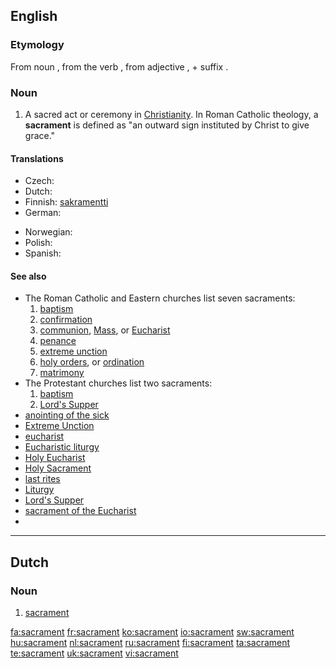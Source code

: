 ==English==

===Etymology===
From {{etyl|la}} noun {{term|sacramentum}}, from the verb {{term|sacrare||hallow, consecrate}}, from adjective {{term|sacer||sacred}}, + suffix {{term|-mentum}}.

===Noun===
{{en-noun}}

# {{Christianity}} A sacred act or ceremony in [[Christianity]].  In Roman Catholic theology, a '''sacrament''' is defined as "an outward sign instituted by Christ to give grace."

====Translations====
{{trans-top|sacred act or ceremony}}
*Czech: {{t-|cs|svátost|f}}
*Dutch: {{t+|nl|sacrament|n}}
*Finnish: [[sakramentti]]
*German: {{t-|de|Sakrament|n}}
{{trans-mid}}
*Norwegian: {{t-|no|sakrament|n}}
*Polish: {{t-|pl|sakrament|m}}
*Spanish: {{t-|es|sacramento|m}}
{{trans-bottom}}

====See also====
*The Roman Catholic and Eastern churches list seven sacraments:
*# [[baptism]]
*# [[confirmation]]
*# [[communion]], [[Mass]], or [[Eucharist]]
*# [[penance]]
*# [[extreme unction]]
*# [[holy orders]], or [[ordination]]
*# [[matrimony]]
*The Protestant churches list two sacraments:
*# [[baptism]]
*# [[Lord's Supper]]
*[[anointing of the sick]]
*[[Extreme Unction]]
* [[eucharist]]
*[[Eucharistic liturgy]]
*[[Holy Eucharist]]
*[[Holy Sacrament]]
*[[last rites]]
*[[Liturgy]]
*[[Lord's Supper]]
*[[sacrament of the Eucharist]]
*{{pedialite}}

----

==Dutch==
{{wikipedia|lang=nl}}

===Noun===
{{nl-noun|g=n|sacramenten|dim=*}}
# {{Christianity|lang=nl}} [[#English|sacrament]]

[[fa:sacrament]]
[[fr:sacrament]]
[[ko:sacrament]]
[[io:sacrament]]
[[sw:sacrament]]
[[hu:sacrament]]
[[nl:sacrament]]
[[ru:sacrament]]
[[fi:sacrament]]
[[ta:sacrament]]
[[te:sacrament]]
[[uk:sacrament]]
[[vi:sacrament]]